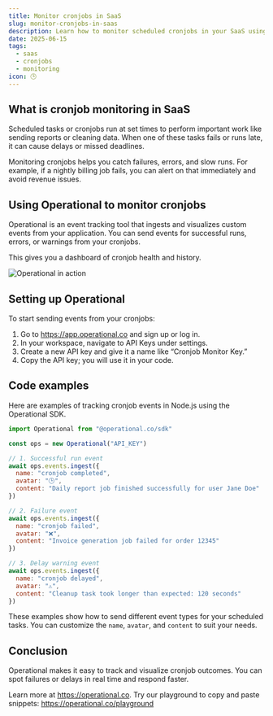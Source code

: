 ```yaml
---
title: Monitor cronjobs in SaaS
slug: monitor-cronjobs-in-saas
description: Learn how to monitor scheduled cronjobs in your SaaS using Operational to detect failures, delays, or unexpected behavior automatically.
date: 2025-06-15
tags:
  - saas
  - cronjobs
  - monitoring
icon: 🕒
---
```


## What is cronjob monitoring in SaaS

Scheduled tasks or cronjobs run at set times to perform important work like sending reports or cleaning data. When one of these tasks fails or runs late, it can cause delays or missed deadlines.

Monitoring cronjobs helps you catch failures, errors, and slow runs. For example, if a nightly billing job fails, you can alert on that immediately and avoid revenue issues.

## Using Operational to monitor cronjobs

Operational is an event tracking tool that ingests and visualizes custom events from your application. You can send events for successful runs, errors, or warnings from your cronjobs. 

This gives you a dashboard of cronjob health and history.

![Operational in action](https://operational.co/images/misc/ops-usage.jpg)

## Setting up Operational

To start sending events from your cronjobs:

1. Go to https://app.operational.co and sign up or log in.
2. In your workspace, navigate to API Keys under settings.
3. Create a new API key and give it a name like “Cronjob Monitor Key.”
4. Copy the API key; you will use it in your code.

## Code examples

Here are examples of tracking cronjob events in Node.js using the Operational SDK.

```javascript
import Operational from "@operational.co/sdk"

const ops = new Operational("API_KEY")

// 1. Successful run event
await ops.events.ingest({
  name: "cronjob completed",
  avatar: "🕒",
  content: "Daily report job finished successfully for user Jane Doe"
})

// 2. Failure event
await ops.events.ingest({
  name: "cronjob failed",
  avatar: "❌",
  content: "Invoice generation job failed for order 12345"
})

// 3. Delay warning event
await ops.events.ingest({
  name: "cronjob delayed",
  avatar: "⚠️",
  content: "Cleanup task took longer than expected: 120 seconds"
})
```

These examples show how to send different event types for your scheduled tasks. You can customize the `name`, `avatar`, and `content` to suit your needs.

## Conclusion

Operational makes it easy to track and visualize cronjob outcomes. You can spot failures or delays in real time and respond faster.

Learn more at https://operational.co. Try our playground to copy and paste snippets: https://operational.co/playground